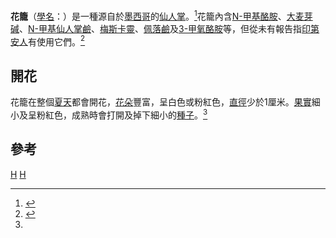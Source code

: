 {{rough translation}}
{{Speciesbox
| taxon = Aztekium ritteri''
| binomial_authority = (Boed.) Boed.
| image = Aztekium ritteri 1.jpg
| synonyms = * ''Echinocactus ritteri''
}}

'''花籠'''（[[学名|學名]]：''{{lang|la|Aztekium ritteri}}''）是一種源自於[[墨西哥|墨西哥]]的[[仙人掌|仙人掌]]。<ref name="Faucon">{{cite web|url=http://www.desert-tropicals.com/Plants/Cactaceae/Aztekium_ritteri.html|title=''Aztekium ritteri''|last=Faucon|first=Philippe|date=1998–2005|accessdate=2009-04-23}}</ref>花籠內含[[N-甲基酪胺|N-甲基酪胺]]、[[大麦芽碱|大麦芽碱]]、[[N-甲基仙人掌鹼|N-甲基仙人掌鹼]]、[[梅斯卡靈|梅斯卡靈]]、[[佩落鹼|佩落鹼]]及[[3-甲氧酪胺|3-甲氧酪胺]]等，但從未有報告指[[印第安人|印第安人]]有使用它們。<ref>{{cite web|url=http://www.thewildclassroom.com/biodiversity/floweringplants/extras/cactaceae hallucinogenics.htm|title=Hallucinogenic Cacti|last=Schultes|date=1937|accessdate=2009-04-26}}{{Dead link|date=2020年1月 |bot=InternetArchiveBot |fix-attempted=yes }}</ref>

==開花==
花籠在整個[[夏天|夏天]]都會開花，[[花朵|花朵]]豐富，呈白色或粉紅色，[[直徑|直徑]]少於1厘米。[[果實|果實]]細小及呈粉紅色，成熟時會打開及掉下細小的[[種子|種子]]。<ref name="Faucon" />

==參考==
{{reflist}}
{{Taxonbar}}
[[Category:皺棱球屬|H]]
[[Category:墨西哥植物|H]]